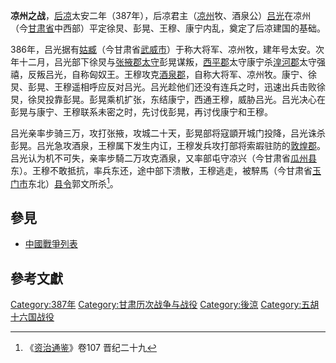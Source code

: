 '''凉州之战'''，[[后凉|后凉]]太安二年（387年），后凉君主（[[凉州|凉州]]牧、酒泉公）[[吕光|吕光]]在凉州（今[[甘肃省|甘肃省]]中西部）平定徐炅、彭晃、王穆、康宁内乱，奠定了后凉建国的基础。

386年，吕光据有[[姑臧|姑臧]]（今甘肃省[[武威市|武威市]]）于称大将军、凉州牧，建年号太安。次年十二月，吕光部下徐炅与[[张掖郡|张掖郡]][[太守|太守]]彭晃谋叛，[[西平郡|西平郡]]太守康宁杀[[湟河郡|湟河郡]]太守强禧，反叛吕光，自称匈奴王。王穆攻克[[酒泉郡|酒泉郡]]，自称大将军、凉州牧。康宁、徐炅、彭晃、王穆遥相呼应反对吕光。吕光趁他们还没有连兵之时，迅速出兵击败徐炅，徐炅投靠彭晃。彭晃乘机扩张，东结康宁，西通王穆，威胁吕光。吕光决心在彭晃与康宁、王穆联系未密之时，先讨伐彭晃，再讨伐康宁和王穆。

吕光亲率步骑三万，攻打张掖，攻城二十天，彭晃部将寇顗开城门投降，吕光诛杀彭晃。吕光急攻酒泉，王穆属下发生内讧，王穆发兵攻打部将索嘏驻防的[[敦煌郡|敦煌郡]]。吕光认为机不可失，亲率步騎二万攻克酒泉，又率部屯守凉兴（今甘肃省[[瓜州县|瓜州县]]东）。王穆不敢抵抗，率兵东还，途中部下溃散，王穆逃走，被騂馬（今甘肃省[[玉门市|玉门市]]东北）[[县令|县令]]郭文所杀<ref>《[[资治通鉴|资治通鉴]]》卷107 晋纪二十九</ref>。

==參見==
*[[中國戰爭列表|中國戰爭列表]]

==參考文獻==
{{reflist}}

{{DEFAULTSORT:W}}
[[Category:387年|Category:387年]]
[[Category:甘肃历次战争与战役|Category:甘肃历次战争与战役]]
[[Category:後涼|Category:後涼]]
[[Category:五胡十六国战役|Category:五胡十六国战役]]